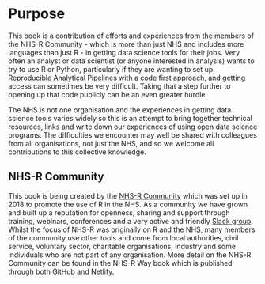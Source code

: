# Purpose

This book is a contribution of efforts and experiences from the members of the NHS-R Community - which is more than just NHS and includes more languages than just R - in getting data science tools for their jobs. 
Very often an analyst or data scientist (or anyone interested in analysis) wants to try to use R or Python, particularly if they are wanting to set up [Reproducible Analytical Pipelines](https://analysisfunction.civilservice.gov.uk/support/reproducible-analytical-pipelines/) with a code first approach, and getting access can sometimes be very difficult. 
Taking that a step further to opening up that code publicly can be an even greater hurdle.

The NHS is not one organisation and the experiences in getting data science tools varies widely so this is an attempt to bring together technical resources, links and write down our experiences of using open data science programs.
The difficulties we encounter may well be shared with colleagues from all organisations, not just the NHS, and so we welcome all contributions to this collective knowledge.

## NHS-R Community

This book is being created by the [NHS-R Community](https://nhsrcommunity.com/) which was set up in 2018 to promote the use of R in the NHS. 
As a community we have grown and built up a reputation for openness, sharing and support through training, webinars, conferences and a very active and friendly [Slack group](https://nhsrcommunity.slack.com/). 
Whilst the focus of NHS-R was originally on R and the NHS, many members of the community use other tools and come from local authorities, civil service, voluntary sector, charitable organisations, industry and some individuals who are not part of any organisation. 
More detail on the NHS-R Community can be found in the NHS-R Way book which is published through both [GitHub](https://nhs-r-community.github.io/NHSR-way/) and [Netlify](https://nhsr-way.netlify.app/).

